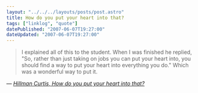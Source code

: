 ```yaml
---
layout: "../../../layouts/posts/post.astro"
title: How do you put your heart into that?
tags: ["linklog", "quote"]
datePublished: "2007-06-07T19:27:00"
dateUpdated: "2007-06-07T19:27:00"
---
```


> I explained all of this to the student. When I was finished he replied, "So, rather than just taking on jobs you can put your heart into, you should find a way to put your heart into everything you do." Which was a wonderful way to put it.

— <cite>[Hillman Curtis, _How do you put your heart into that?_](http://www.37signals.com/svn/posts/452-how-do-you-put-your-heart-into-that)</cite>
